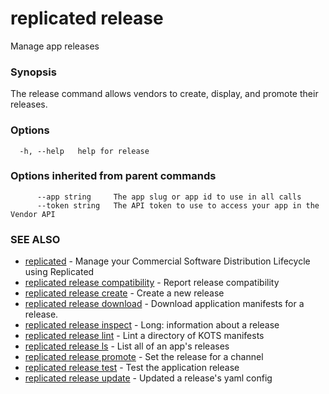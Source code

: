 # replicated release

Manage app releases

### Synopsis

The release command allows vendors to create, display, and promote their releases.

### Options

```
  -h, --help   help for release
```

### Options inherited from parent commands

```
      --app string     The app slug or app id to use in all calls
      --token string   The API token to use to access your app in the Vendor API
```

### SEE ALSO

* [replicated](replicated)	 - Manage your Commercial Software Distribution Lifecycle using Replicated
* [replicated release compatibility](replicated-cli-release-compatibility)	 - Report release compatibility
* [replicated release create](replicated-cli-release-create)	 - Create a new release
* [replicated release download](replicated-cli-release-download)	 - Download application manifests for a release.
* [replicated release inspect](replicated-cli-release-inspect)	 - Long: information about a release
* [replicated release lint](replicated-cli-release-lint)	 - Lint a directory of KOTS manifests
* [replicated release ls](replicated-cli-release-ls)	 - List all of an app's releases
* [replicated release promote](replicated-cli-release-promote)	 - Set the release for a channel
* [replicated release test](replicated-cli-release-test)	 - Test the application release
* [replicated release update](replicated-cli-release-update)	 - Updated a release's yaml config

